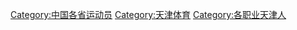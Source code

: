 [[Category:中国各省运动员|Category:中国各省运动员]]
[[Category:天津体育|Category:天津体育]]
[[Category:各职业天津人|Category:各职业天津人]]